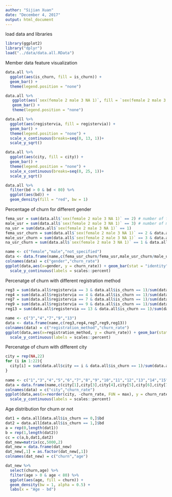 ```yaml
---
author: "Sijian Xuan"
date: "December 4, 2017"
output: html_document
---
```

load data and libraries
```r
library(ggplot2)
library("dplyr")
load("../data/data.all.RData")
```
Member data feature visualization
```r
data.all %>%
  ggplot(aes(is_churn, fill = is_churn)) +
  geom_bar() +
  theme(legend.position = "none")
```
```r
data.all %>%
   ggplot(aes(`sex(female 2 male 3 NA 1)`, fill = `sex(female 2 male 3 NA 1)`)) +
   geom_bar() +
   theme(legend.position = "none")
```
```r
data.all %>%
  ggplot(aes(registervia, fill = registervia)) +
  geom_bar() +
  theme(legend.position = "none") + 
  scale_x_continuous(breaks=seq(0, 13, 1))+
  scale_y_sqrt()
```
```r
data.all %>%
  ggplot(aes(city, fill = city)) +
  geom_bar() +
  theme(legend.position = "none") +
  scale_x_continuous(breaks=seq(0, 25, 1))+
  scale_y_sqrt()

```
```r
data.all %>%
  filter(bd > 0 & bd < 80) %>%
  ggplot(aes(bd)) +
  geom_density(fill = "red", bw = 1)
```

Percentage of churn for different gender
```r
fema_usr = sum(data.all$`sex(female 2 male 3 NA 1)` == 2) # number of female usr
male_usr = sum(data.all$`sex(female 2 male 3 NA 1)` == 3) # number of male usr
na_usr = sum(data.all$`sex(female 2 male 3 NA 1)` == 1)
fema_usr_churn = sum(data.all$`sex(female 2 male 3 NA 1)` == 2 & data.all$is_churn == 1)
male_usr_churn = sum(data.all$`sex(female 2 male 3 NA 1)` == 3 & data.all$is_churn == 1)
na_usr_churn = sum(data.all$`sex(female 2 male 3 NA 1)` == 1 & data.all$is_churn == 1)

name <- c("female","male","not_specified")
data <- data.frame(name,c(fema_usr_churn/fema_usr,male_usr_churn/male_usr,na_usr_churn/na_usr))
colnames(data) = c("gender","churn_rate")
ggplot(data,aes(x=gender, y = churn_rate)) + geom_bar(stat = "identity", col = "black", fill = "red", width = 0.5)+
  scale_y_continuous(labels = scales::percent)

```
Percenatge of churn with different registration method
```r
reg3 = sum(data.all$registervia == 3 & data.all$is_churn == 1)/sum(data.all$registervia == 3)
reg4 = sum(data.all$registervia == 4 & data.all$is_churn == 1)/sum(data.all$registervia == 4)
reg7 = sum(data.all$registervia == 7 & data.all$is_churn == 1)/sum(data.all$registervia == 7)
reg9 = sum(data.all$registervia == 9 & data.all$is_churn == 1)/sum(data.all$registervia == 9)
reg13 = sum(data.all$registervia == 13 & data.all$is_churn == 1)/sum(data.all$registervia == 13)

name <- c("3","4","7","9","13")
data <- data.frame(name,c(reg3,reg4,reg7,reg9,reg13))
colnames(data) = c("registration_method","churn_rate")
ggplot(data,aes(x=registration_method, y = churn_rate)) + geom_bar(stat = "identity", col = "black",fill = "red", width = 0.5)+
  scale_y_continuous(labels = scales::percent)
```
Percenatge of churn with different city
```r
city = rep(NA,22)
for (i in 1:22){
  city[i] = sum(data.all$city == i & data.all$is_churn == 1)/sum(data.all$city == i)
}
  
name <- c("1","3","4","5","6","7","8","9","10","11","12","13","14","15","16","17","18","19","20","21","22")
data = data.frame(name,c(city[1],city[3],city[4],city[5],city[6],city[7],city[8],city[9],city[10],city[11],city[12],city[13],city[14],city[15],city[16],city[17],city[18],city[19],city[20],city[21],city[22]))
colnames(data) = c("city","churn_rate")
ggplot(data,aes(x=reorder(city, -churn_rate, FUN = max), y = churn_rate)) + geom_bar(stat = "identity", col = "black",fill = "red", width = 1)+
  scale_y_continuous(labels = scales::percent)
```
Age distribution for churn or not
```r
dat1 = data.all[data.all$is_churn == 0,]$bd
dat2 = data.all[data.all$is_churn == 1,]$bd
a = rep(0,length(dat1))
b = rep(1,length(dat2))
cc = c(a,b,dat1,dat2)
dat_new=matrix(cc,5000,2)
dat_new = data.frame(dat_new)
dat_new[,1] = as.factor(dat_new[,1])
colnames(dat_new) = c("churn","age")

dat_new %>%
  select(churn,age) %>%
  filter(age > 0 & age < 80) %>%
  ggplot(aes(age, fill = churn)) +
  geom_density(bw = 1, alpha = 0.5) +
  labs(x = "Age - bd")

```